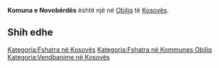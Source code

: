 {{Fshat në 
 | Emri                = Komuna e Novobërdës
 | EmriAlt                = 
 | NAME_SHORT_FORM=      Novobërdë
 | NAME_GENERIC=      Komuna
 | NAME_SORT_NAME_RO=      KOMUNAENOVOBERDES
 | FULL_NAME_RO = Komuna e Novobërdës
 | FULL_NAME_ND_RO=Komuna e Novoberdes
 | SORT_NAME_RG=NOVOBERDES KOMUNAE
 | FULL_NAME_RG=Novobërdës, Komuna e
 | FULL_NAME_ND_RG=Novoberdes, Komuna e
 | SRP_NAME_SHORT_FORM=      
 | SRP_NAME_GENERIC=      
 | SRP_NAME_SORT_NAME_RO=      
 | SRP_FULL_NAME_RO = 
 | SRP_FULL_NAME_ND_RO=
 | SRP_SORT_NAME_RG=
 | SRP_FULL_NAME_RG=
 | SRP_FULL_NAME_ND_RG=
 | Emri (Rasa dhanore) = 
 | Figura              = 
 | Shteti              = Kosovo
 | Komuna              = Obiliq
 | Kodi postar         = 
 | Sipërfaqja          = 

 | Popullsia           = 

 | Regj. i popullsisë  = 
 | Dend. e popullsisë  = 
 | Faqja zyrtare       = 
 <!--- Koordinatat ----> 
 | Gjerësia            = 42.566667
 | Gjatësia            = 21.4
 | Lartësia            = 
}}
'''Komuna e Novobërdës''' është një [[]] në [[Obiliq]] të [[Kosovës]].

<!-- == Gjeografia == -->
<!-- == Historia == -->
<!-- == Demografia == -->
== Shih edhe ==
{{Komuna Obiliq}}
{{Kosovo-Administrata-Cung}}

[[Kategoria:Fshatra në Kosovës]]
[[Kategoria:Fshatra në Kommunes Obiliq]]
[[Kategoria:Vendbanime në Kosovës]]